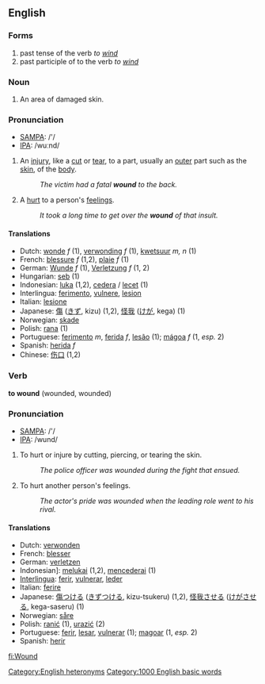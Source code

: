 ==English==
===Forms===
# past tense of the verb ''to [[wind]]''
# past participle of to the verb ''to [[wind]]''

===Noun===
# An area of damaged skin.

===Pronunciation===
*[[w:SAMPA|SAMPA]]: /'/
*[[w:IPA|IPA]]: /wuːnd/

#An [[injury]], like a [[cut]] or [[tear]], to a part, usually an [[outer]] part such as the [[skin]], of the [[body]].
#:''The victim had a fatal '''wound''' to the back.'' 
#A [[hurt]] to a person's [[feelings]]. 
#:''It took a long time to get over the '''wound''' of that insult.''

====Translations====
*Dutch: [[wonde]] ''f'' (1), [[verwonding]] ''f'' (1), [[kwetsuur]] ''m, n'' (1)
*French: [[blessure]] ''f'' (1,2), [[plaie]] ''f'' (1)
*German: [[Wunde]] ''f'' (1), [[Verletzung]] ''f'' (1, 2)
*Hungarian: [[seb]] (1)
*Indonesian: [[luka]] (1,2), [[cedera]] / [[lecet]] (1)
*Interlingua: [[ferimento]], [[vulnere]], [[lesion]]
*Italian: [[lesione]]
*Japanese: [[傷]] ([[きず]], kizu) (1,2), [[怪我]] ([[けが]], kega) (1)
*Norwegian: [[skade]]
*Polish: [[rana]] (1)
*Portuguese: [[ferimento]] ''m'', [[ferida]] ''f'', [[lesão]] (1); [[mágoa]] ''f'' (1, ''esp.'' 2)
*Spanish: [[herida]] ''f''
*Chinese: [[伤口]] (1,2)

===Verb===
'''to wound''' (wounded, wounded)

===Pronunciation===
*[[w:SAMPA|SAMPA]]: /'/
*[[w:IPA|IPA]]: /wund/

#To hurt or injure by cutting, piercing, or tearing the skin. 
#:''The police officer was wounded during the fight that ensued.'' 
#To hurt another person's feelings. 
#:''The actor's pride was wounded when the leading role went to his rival.'' 

====Translations====
*Dutch: [[verwonden]]
*French: [[blesser]]
*German: [[verletzen]]
*Indonesian]: [[luka|melukai]] (1,2), [[cedera|mencederai]] (1)
*[[Interlingua]]: [[ferir]], [[vulnerar]], [[leder]]
*Italian: [[ferire]]
*Japanese: [[傷]]つける ([[きず]]つける, kizu-tsukeru) (1,2), [[怪我]]させる ([[けが]]させる, kega-saseru) (1)
*Norwegian: [[såre]]
*Polish: [[ranić]] (1), [[urazić]] (2)
*Portuguese: [[ferir]], [[lesar]], [[vulnerar]] (1); [[magoar]] (1, ''esp.'' 2)
*Spanish: [[herir]]


[[Category:English heteronyms]]
[[Category:1000 English basic words]]

[[fi:Wound]]